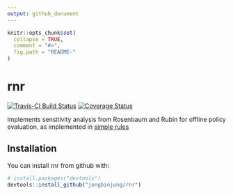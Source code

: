 ```yaml
---
output: github_document
---
```


<!-- README.md is generated from README.Rmd. Please edit that file -->

```r
knitr::opts_chunk$set(
  collapse = TRUE,
  comment = "#>",
  fig.path = "README-"
)
```

# rnr

[![Travis-CI Build Status](https://travis-ci.org/jongbinjung/rnr.svg?branch=master)](https://travis-ci.org/jongbinjung/rnr)
[![Coverage Status](https://img.shields.io/codecov/c/github/jongbinjung/rnr/master.svg)](https://codecov.io/github/jongbinjung/rnr?branch=master)
<!-- [![CRAN_Status_Badge](http://www.r-pkg.org/badges/version/rnr)](http://cran.r-project.org/package=rnr) -->

Implements sensitivity analysis from Rosenbaum and Rubin for offline policy
evaluation, as implemented in [simple rules](https://arxiv.org/abs/1702.04690)

## Installation

You can install rnr from github with:

```r
# install.packages("devtools")
devtools::install_github("jongbinjung/rnr")
```

